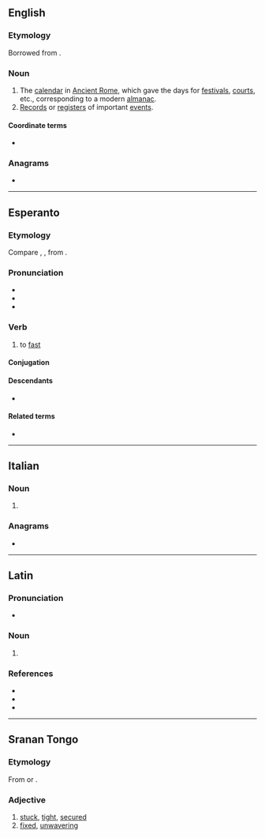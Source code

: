 ==English==

===Etymology===
Borrowed from {{bor|en|la|fāstī}}.

===Noun===
{{en-plural noun}}

# The [[calendar]] in [[Ancient Rome]], which gave the days for [[festival]]s, [[court]]s, etc., corresponding to a modern [[almanac]].
# [[record|Records]] or [[register]]s of important [[event]]s.

====Coordinate terms====
* {{l|en|nefasti}}

{{Webster 1913}}

===Anagrams===
* {{anagrams|en|a=afist|Faits|Fiats|fiats}}

----

==Esperanto==

===Etymology===
{{rfe|eo}}
Compare {{cog|en|fast}}, {{cog|de|fasten}}, from {{cog|gem-pro|*fastāną}}.

===Pronunciation===
* {{IPA|eo|/ˈfasti/}}
* {{audio|eo|LL-Q143 (epo)-Lepticed7-fasti.wav|Audio}}
* {{rhymes|eo|asti|s=2}}

===Verb===
{{eo-head}}

# {{lb|eo|intransitive}} to [[fast]]

====Conjugation====
{{eo-conj|intr=yes}}

====Descendants====
* {{desc|io|fastar}}

====Related terms====
* {{l|eo|fasto}}

----

==Italian==

===Noun===
{{head|it|noun form|g=m}}

# {{plural of|it|fasto}}

===Anagrams===
* {{anagrams|it|a=afist|sfati}}

----

==Latin==

===Pronunciation===
* {{la-IPA|fāstī}}

===Noun===
{{la-noun-form|fāstī}}

# {{inflection of|la|fāstus||nom//voc|p|;|gen|s}}

===References===
* {{R:L&S}}
* {{R:Gaffiot}}
* {{R:M&A}}

----

==Sranan Tongo==

===Etymology===
From {{der|srn|en|fast}} or {{bor|srn|nl|vast}}.

===Adjective===
{{head|srn|adjective}}

# [[stuck]], [[tight]], [[secured]]
# [[fixed]], [[unwavering]]